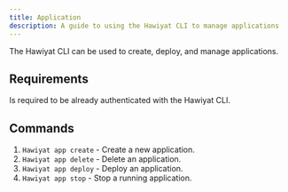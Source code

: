 ```yaml
---
title: Application
description: A guide to using the Hawiyat CLI to manage applications
---
```



The Hawiyat CLI can be used to create, deploy, and manage applications.

## Requirements

Is required to be already authenticated with the Hawiyat CLI.


## Commands

1. `Hawiyat app create` - Create a new application.
2. `Hawiyat app delete` - Delete an application.
3. `Hawiyat app deploy` - Deploy an application.
4. `Hawiyat app stop` - Stop a running application.

